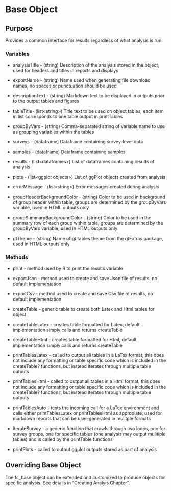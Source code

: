 # Base Object

## Purpose

Provides a common interface for results regardless of what analysis is run.

### Variables

-   analysisTitle - (string) Description of the analysis stored in the object, used for headers and titles in reports and displays

-   exportName - (string) Name used when generating file download names, no spaces or punctuation should be used

-   descriptionText - (string) Markdown text to be displayed in outputs prior to the output tables and figures

-   tableTitle- (list\<string\>) Title text to be used on object tables, each item in list corresponds to one table output in printTables

-   groupByVars - (string) Comma-separated string of variable name to use as grouping variables within the tables

-   surveys - (dataframe) Dataframe containing survey-level data

-   samples - (dataframe) Dataframe containing samples

-   results - (list\<dataframes\>) List of dataframes containing results of analysis

-   plots - (list\<ggplot objects\>) List of ggPlot objects created from analysis

-   errorMessage - (list\<string\>) Error messages created during analysis

-   groupHeaderBackgroundColor - (string) Color to be used in background of group header within table, groups are determined by the groupByVars variable, used in HTML outputs only

-   groupSummaryBackgroundColor - (string) Color to be used in the summary row of each group within table, groups are determined by the groupByVars variable, used in HTML outputs only

-   gtTheme - (string) Name of gt tables theme from the gtExtras package, used in HTML outputs only

### Methods

-   print - method used by R to print the results variable

-   exportJson - method used to create and save Json file of results, no default implementation

-   exportCsv - method used to create and save Csv file of results, no default implementation

-   createTable - generic table to create both Latex and Html tables for object

-   createTableLatex - creates table formatted for Latex, default implementation simply calls and returns createTable

-   createTableHtml - creates table formatted for Html, default implementation simply calls and returns createTable

-   printTablesLatex - called to output all tables in a LaTex format, this does not include any formatting or table specific code which is included in the createTable? functions, but instead iterates through multiple table outputs

-   printTablesHtml  - called to output all tables in a Html format, this does not include any formatting or table specific code which is included in the createTable? functions, but instead iterates through multiple table outputs

-   printTablesAuto - tests the incoming call for a LaTex environment and calls either printTablesLatex or printTablesHtml as appropiate, used for markdown reports that can be user-generated in mulitple formats

-   iterateSurvey - a generic function that crawls through two loops, one for survey groups, one for specific tables (one analysis may output mulitiple tables) and is called by the printTable functions

-   printPlots - called to output ggplot outputs stored as part of analysis

## Overriding Base Object

The fc_base object can be extended and customized to produce objects for specific analysis. See details in "Creating Analyis Chapter".
